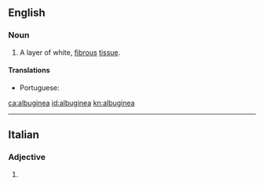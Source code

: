 ==English==

===Noun===
{{en-noun|-}}

# {{context|anatomy|lang=en}} A layer of white, [[fibrous]] [[tissue]].

====Translations====
{{trans-top|layer of white, fibrous tissue}}
* Portuguese: {{t|pt|albugínea|f}}
{{trans-mid}}
{{trans-bottom}}

[[ca:albuginea]]
[[id:albuginea]]
[[kn:albuginea]]

----
==Italian==

===Adjective===
{{head|it|adjective form|g=f}}

# {{feminine of|albugineo|lang=it}}
{{rfc-auto}}